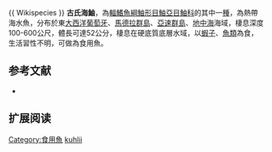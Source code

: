 {{Speciesbox
| name = 古氏海鮋
| image = Pontinus kuhlii.jpg
| image_width = 250px
| status = NE
| status_system = IUCN3.1
| genus = Pontinus
| species = kuhlii
| authority = [[Bowdich|Bowdich]], 1825 
| synonyms = *''Scorpaena kuhlii,Bowdich, 1825''
*''Scorpaena kuhlii,Bowdich, 1825''
*''Sebastes kuhlii,Bowdich, 1825''
*''Sebastoplus kuhlii,Bowdich, 1825''
*''Pontinus kuhli,Bowdich, 1825''
*''Sebastes kuhli,Bowdich, 1825''
}}{{ Wikispecies }}
'''古氏海鮋'''，為[[輻鰭魚綱|輻鰭魚綱]][[鮋形目|鮋形目]][[鮋亞目|鮋亞目]][[鮋科|鮋科]]的其中一[[種|種]]，為熱帶海水魚，分布於東[[大西洋|大西洋]][[葡萄牙|葡萄牙]]、[[馬德拉群島|馬德拉群島]]、[[亞速群島|亞速群島]]、[[地中海|地中海]]海域，棲息深度100-600公尺，體長可達52公分，棲息在硬底質底層水域，以[[蝦子|蝦子]]、[[魚類|魚類]]為食，生活習性不明，可做為食用魚。
==参考文献==
*{{FishBase_species|genus=Pontinus|species=kuhlii|year=2014|month=6}}

== 扩展阅读 ==
{{refbegin}}
{{wikispecies-inline|Pontinus kuhlii|古氏海鮋}}
{{refend}}
{{Taxonbar|from=Q4780271}}

[[Category:食用魚|Category:食用魚]]
[[Category:海鮋屬|kuhlii]]


{{鮋形目小作品}}